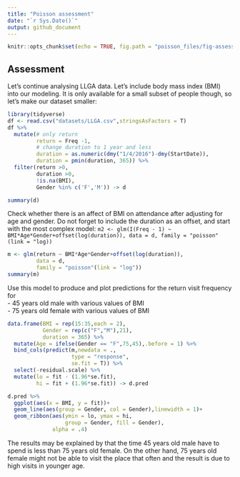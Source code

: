```yaml
---
title: "Poisson assessment"
date: "`r Sys.Date()`"
output: github_document
---
```


```r
knitr::opts_chunk$set(echo = TRUE, fig.path = "poisson_files/fig-assessment/")
```

## Assessment
Let’s continue analysing LLGA data. Let’s include body mass index (BMI) into our modeling. It is only available for a small subset of people though, so let’s make our dataset smaller:

```r
library(tidyverse)
df <- read.csv("datasets/LLGA.csv",stringsAsFactors = T)
df %>%
  mutate(# only return
         return = Freq -1,
         # change duration to 1 year and less
         duration = as.numeric(dmy("1/4/2016")-dmy(StartDate)),
         duration = pmin(duration, 365)) %>%
  filter(return >0,
         duration >0,
         !is.na(BMI),
         Gender %in% c('F','M')) -> d

summary(d)
```

Check whether there is an affect of BMI on attendance after adjusting for age and gender. Do not forget to include the duration as an offset, and start with the most complex model:
`m2 <- glm(I(Freq - 1) ~ BMI*Age*Gender+offset(log(duration)),
data = d, family = "poisson"(link = "log))`

```r
m <- glm(return ~ BMI*Age*Gender+offset(log(duration)),
         data = d,
         family = "poisson"(link = "log"))
summary(m)
```

Use this model to produce and plot predictions for the return visit frequency for  
 - 45 years old male with various values of BMI  
 - 75 years old female with various values of BMI
 
```r
data.frame(BMI = rep(15:35,each = 2),
           Gender = rep(c("F","M"),21),
           duration = 365) %>%
  mutate(Age = ifelse(Gender == "F",75,45),.before = 1) %>%
  bind_cols(predict(m,newdata = .,
                    type = "response",
                    se.fit = T)) %>%
  select(-residual.scale) %>%
  mutate(lo = fit - (1.96*se.fit),
         hi = fit + (1.96*se.fit)) -> d.pred

d.pred %>%
  ggplot(aes(x = BMI, y = fit))+
  geom_line(aes(group = Gender, col = Gender),linewidth = 1)+
  geom_ribbon(aes(ymin = lo, ymax = hi,
                  group = Gender, fill = Gender),
              alpha = .4)
```
 
The results may be explained by that the time 45 years old male have to spend is less than 75 years old female. On the other hand, 75 years old female might not be able to visit the place that often and the result is due to high visits in younger age.